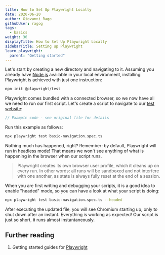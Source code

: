 ```yaml
---
title: How to Set Up Playwright Locally
date: 2020-06-20
author: Giovanni Rago
githubUser: ragog
tags:
  - basics
weight: 30
displayTitle: How to Set Up Playwright Locally
sidebarTitle: Setting up Playwright
learn_playwright:
  parent: "Getting started"
---
```


Let's start by creating a new directory and navigating to it. Assuming you already have [Node.js](https://nodejs.org/) available in your local environment, installing Playwright is achieved with just one instruction:



```sh
npm init @playwright/test
```
Playwright comes bundled with a connected browser, so we now have all we need to run our first script. Let's create a script to navigate to our [test website](https://danube-web.shop/):

```ts {title="basic-navigation.spec.ts"}
// Example code - see original file for details
```


Run this example as follows:
```sh
npx playwright test basic-navigation.spec.ts
```


Nothing much has happened, right? Remember: by default, Playwright will run in headless mode! That means we won't see anything of what is happening in the browser when our script runs.

> Playwright creates its own browser user profile, which it cleans up on every run. In other words: all runs will be sandboxed and not interfere with one another, as state is always fully reset at the end of a session.

When you are first writing and debugging your scripts, it is a good idea to enable "headed" mode, so you can have a look at what your script is doing:


```bash
npx playwright test basic-navigation.spec.ts --headed
```

After executing the updated file, you will see Chromium starting up, only to shut down after an instant. Everything is working as expected! Our script is just so short, it runs almost instantaneously.

## Further reading
1. Getting started guides for [Playwright](https://playwright.dev/docs/intro#installation)
